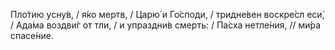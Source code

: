 Пло́тию усну́в, / я́ко мертв, / Царю́ и Го́споди, / тридне́вен воскре́сл еси́, / Ада́ма воздви́г от тли, / и упраздни́в смерть: / Па́сха нетле́ния, // ми́ра спасе́ние.
